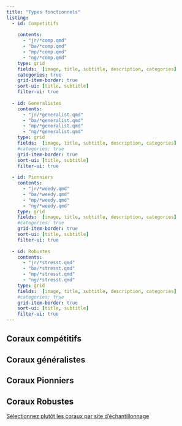 ```yaml
---
title: "Types fonctionnels"
listing:
  - id: Competitifs
  
    contents: 
      - "jr/*comp.qmd"
      - "ba/*comp.qmd"
      - "mp/*comp.qmd"
      - "ng/*comp.qmd"
    type: grid
    fields:  [image, title, subtitle, description, categories]
    categories: true
    grid-item-border: true
    sort-ui: [title, subtitle]
    filter-ui: true
    
  - id: Generalistes
    contents: 
      - "jr/*generalist.qmd"
      - "ba/*generalist.qmd"
      - "mp/*generalist.qmd"
      - "ng/*generalist.qmd"
    type: grid
    fields:  [image, title, subtitle, description, categories]
    #categories: true
    grid-item-border: true
    sort-ui: [title, subtitle]
    filter-ui: true
  
  - id: Pionniers
    contents: 
      - "jr/*weedy.qmd"
      - "ba/*weedy.qmd"
      - "mp/*weedy.qmd"
      - "ng/*weedy.qmd"
    type: grid
    fields:  [image, title, subtitle, description, categories]
    #categories: true
    grid-item-border: true
    sort-ui: [title, subtitle]
    filter-ui: true
    
  - id: Robustes
    contents: 
      - "jr/*stresst.qmd"
      - "ba/*stresst.qmd"
      - "mp/*stresst.qmd"
      - "ng/*stresst.qmd"
    type: grid
    fields:  [image, title, subtitle, description, categories]
    #categories: true
    grid-item-border: true
    sort-ui: [title, subtitle]
    filter-ui: true
---
```


## Coraux compétitifs

::: {#Competitifs}
:::

## Coraux généralistes

::: {#Generalistes}
:::

## Coraux Pionniers

::: {#Pionniers}
:::

## Coraux Robustes

::: {#Robustes}
:::

::: callout-tip
[Sélectionnez plutôt les coraux par site d'échantillonnage](listing_site.html)
:::
